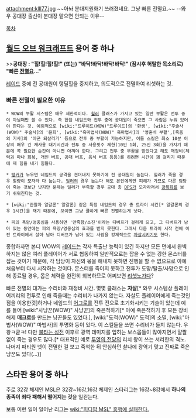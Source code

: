 attachment:klll77.jpg
~~아놔 분대지원화기 쓰러졌네요. 그냥 빠른 전멸요.~~
--와우 공대장 출신이 분대장 맡으면 안되는 이유--

[[목차]]

== [[월드 오브 워크래프트]] 용어 중 하나 ==
>>'''공대장 : "힐!힐!힐!힐!" (또는) "바닥!바닥!바닥!바닥!" (잠시후 허탈한 목소리로) "빠른 [[전멸]]요..."'''

[[레이드]] 중에 전 공대원이 탱딜힐을 중지하고, 의도적으로 전멸하여 리셋하는 것.

=== 빠른 전멸이 필요한 이유 ===
 * WOW의 부활 시스템은 매우 제한적이다. [[힐러]] 클래스가 가지고 있는 일반 부활은 전투 중이 아닐때만 쓸 수 있다. 즉 한참 네임드와 전투 중에 공대원이 죽으면 그 사람은 누워 있어야 한다는 것. 예외적으로 [wiki:"드루이드(WOW)"드루이드]의 '환생', [wiki:"주술사(WOW)" 주술사]의 '윤회', [wiki:"흑마법사(WOW)" 흑마법사]의 '영혼석 부활',[죽음의 기사]의 '아군 되살리기' 등으로 전투 중 부활이 가능하지만, 이들 스킬은 최소 10분 이상의 매우 긴 재사용 대기시간과 전투 중 사용횟수 제한(10인 1회, 25인 3회)을 가지기 때문에 꼭 필요한 순간이 아니면 아껴야 한다. 그리고 전투 중 부활을 받았다고 해도 재정비(체력과 마나 회복, 개인 버프, 공대 버프, 음식 버프 등등)를 하려면 시간이 꽤 걸리기 때문에 제 힘을 내기 힘들다.

 * [[탱커]]가 누우면 네임드의 공격을 견뎌내지 못하기에 전 공대원이 눕는다. 힐러가 죽을 경우 힐량이 모자라 다 눕는다. [[딜러]]의 경우 눕는다 해도 본인에게만 피해가 가므로 다른 담당이 죽는 것보단 낫지만 문제는 딜러가 부족할 경우 공대 총 [[DPS]]가 모자라져서 [[광폭화]]를 보기 쉬워진다는 것.

 * [wiki:"관찰자 알갈론" 알갈론] 같은 특정 네임드의 경우 총 트라이 시간[* 알갈론의 경우 1시간]을 재기 때문에, 꼬이면 그냥 쿨하게 빠른 전멸하는게 낫다.

 * 피의 욕망/영웅심을 사용하면 '만족함/소진'이라는 디버프가 걸리게 되고, 그 디버프가 남아 있는 동안에는 피의 욕망/영웅심의 효과를 받지 못한다. 그래서 다음 트라이 시작 전에 이전 트라이에서 살아 남아 디버프가 남아 있는 사람을 강제적으로 [[자살]]시키기도 한다.

종합하자면 본디 WOW의 [[레이드]]는 각자 특출난 능력이 있긴 하지만 모든 면에서 완벽하지는 않은 여러 플레이어가 서로 협동하여 일반적으로는 잡을 수 없는 강한 몬스터를 잡는 것이기 때문에, 각 담당이 자신의 몫을 해내지 못하면 진행을 할 수 없으므로 아예 처음부터 다시 시작하는 것이다. 몬스터를 죽이지 못하고 전투가 도망/탈출/사망으로 인해 종료될 경우, 몹은 체력을 완전히 회복하므로 어찌보면 [[리셋노가다]]?

빠른 전멸의 대가는 수리비와 재정비 시간. 몇몇 클래스는 '''자살'''[* 와우 시스템상 플레이어끼리의 전투로 인해 죽을때는 수리비가 나가지 않는다. 자살도 플레이어에게 죽는것인점을 이용한것]하거나 네임드의 [[어그로]]를 전투 전으로 초기화시키는 기술이 있는데 예를 들어 [wiki:"사냥꾼(WOW)" 사냥꾼]의 죽은척하기[* 아예 죽은척하기 후 모든 장비 해제 '''매크로'''를 만드는 냥꾼들도 있었다.], [wiki:"도적(WOW)" 도적]의 소멸, [wiki:"마법사(WOW)" 마법사]의 투명화 등이 있다. 이 스킬들을 쓰면 수리비가 들지 않는다. 우왕ㅋ굳ㅋ! 다만 [[불타는 성전]] 이후로 광역 데미지를 입히는 보스몹들이 많아지면서 얄짤없이 죽는 경우도 많다.[* 대표적인 예로 [[투영의 전당]]의 리치 왕이 쓰는 서리한의 격노. 나머지 파티원 넷이 전멸한 걸 보고 죽척한 뒤 안심하던 찰나에 광역기 맞고 진짜로 죽은 냥꾼도 있다(...)]

== 스타판 용어 중 하나 ==
주로 32강 체제인 MSL은 32강~16강,16강 체제인 스타리그는 16강~8강에서 '''하나의 종족이 죄다 패해서 떨어지는 것'''을 일컫는다.

보통 이런 일이 일어난 리그는 [[wiki:"피디팝 MSL" 흥행에 실패한다.]]
